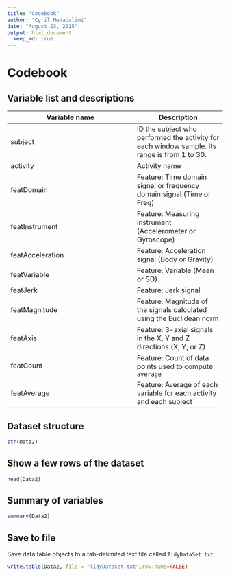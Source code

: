 ```yaml
---
title: "Codebook"
author: "Cyril Medabalimi"
date: "August 23, 2015"
output: html_document:
  keep_md: true
---
```


Codebook
========

Variable list and descriptions
------------------------------

Variable name    | Description
-----------------|------------
subject          | ID the subject who performed the activity for each window sample. Its range is from 1 to 30.
activity         | Activity name
featDomain       | Feature: Time domain signal or frequency domain signal (Time or Freq)
featInstrument   | Feature: Measuring instrument (Accelerometer or Gyroscope)
featAcceleration | Feature: Acceleration signal (Body or Gravity)
featVariable     | Feature: Variable (Mean or SD)
featJerk         | Feature: Jerk signal
featMagnitude    | Feature: Magnitude of the signals calculated using the Euclidean norm
featAxis         | Feature: 3-axial signals in the X, Y and Z directions (X, Y, or Z)
featCount        | Feature: Count of data points used to compute `average`
featAverage      | Feature: Average of each variable for each activity and each subject

Dataset structure
-----------------

```r
str(Data2)
```


Show a few rows of the dataset
------------------------------

```r
head(Data2)
```

Summary of variables
--------------------

```r
summary(Data2)
```

Save to file
------------

Save data table objects to a tab-delimited text file called `TidyDataSet.txt`.

```r
write.table(Data2, file = "TidyDataSet.txt",row.name=FALSE)
```



